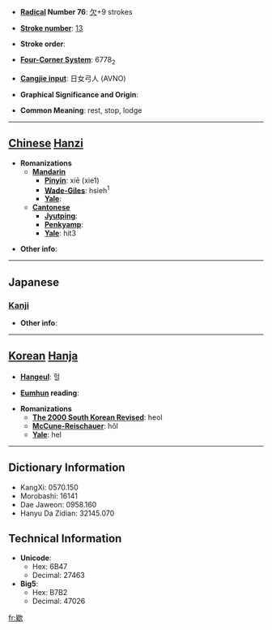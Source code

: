 * '''[[Wiktionary:Chinese radical index| Radical]] Number 76''': [[Wiktionary:Chinese radical index 欠|欠]]+9 strokes

* '''[[Wiktionary:Chinese total strokes index|Stroke number]]''': [[Wiktionary:Chinese total strokes index 13|13]]

* '''Stroke order''': 

* '''[[Wiktionary:Chinese four corner index|Four-Corner System]]''': 6778<sub>2</sub>

* '''[[Wiktionary:Chinese Cangjie index|Cangjie input]]''': 日女弓人 (AVNO)

* '''Graphical Significance and Origin''': 

* '''Common Meaning''': rest, stop, lodge

----

== [[Chinese]] [[Hanzi]] ==

* '''Romanizations'''
** '''[[Mandarin]]'''
*** '''[[Pinyin]]''': xiē (xie1)
*** '''[[Wade-Giles]]''': hsieh<sup>1</sup>
*** '''[[Yale]]''': 
** '''[[Cantonese]]'''
*** '''[[Jyutping]]''':
*** '''[[Penkyamp]]''': 
*** '''[[Yale]]''': hit3

* '''Other info''': 

----

==Japanese==
===[[Kanji]]===
{{kanji|on readings=[[けつ]] (ketsu), [[かい]] (kai)|kun readings=[[やめる]] (yameru), [[つきる]] (tsukiru)}}

* '''Other info''':  

----

== [[Korean]] [[Hanja]] ==

* '''[[Hangeul]]''': 헐

* '''[[Eumhun]] reading''': 

* '''Romanizations'''
** '''[[The 2000 South Korean Revised Romanization|The 2000 South Korean Revised]]''': heol
** '''[[McCune-Reischauer]]''': hŏl
** '''[[Yale]]''': hel

----

== Dictionary Information ==

* KangXi: 0570.150
* Morobashi: 16141
* Dae Jaweon: 0958.160
* Hanyu Da Zidian: 32145.070

== Technical Information ==

* '''Unicode''':
** Hex: 6B47
** Decimal: 27463
* '''Big5''':
** Hex: B7B2
** Decimal: 47026

[[fr:歇]]